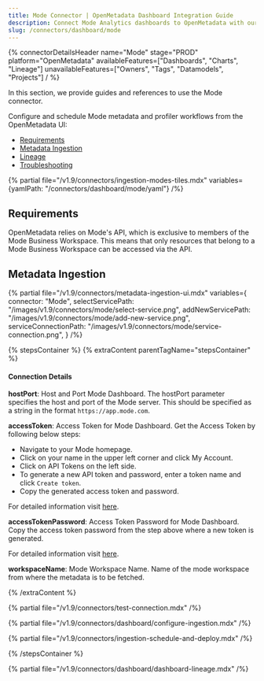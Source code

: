 ```yaml
---
title: Mode Connector | OpenMetadata Dashboard Integration Guide
description: Connect Mode Analytics dashboards to OpenMetadata with our comprehensive connector guide. Easy setup, configuration steps, and metadata extraction instructions.
slug: /connectors/dashboard/mode
---
```


{% connectorDetailsHeader
  name="Mode"
  stage="PROD"
  platform="OpenMetadata"
  availableFeatures=["Dashboards", "Charts", "Lineage"]
  unavailableFeatures=["Owners", "Tags", "Datamodels", "Projects"]
/ %}

In this section, we provide guides and references to use the Mode connector.

Configure and schedule Mode metadata and profiler workflows from the OpenMetadata UI:

- [Requirements](#requirements)
- [Metadata Ingestion](#metadata-ingestion)
- [Lineage](#lineage)
- [Troubleshooting](/connectors/dashboard/mode/troubleshooting)

{% partial file="/v1.9/connectors/ingestion-modes-tiles.mdx" variables={yamlPath: "/connectors/dashboard/mode/yaml"} /%}

## Requirements

OpenMetadata relies on Mode's API, which is exclusive to members of the Mode Business Workspace. This means that only resources that belong to a Mode Business Workspace can be accessed via the API.

## Metadata Ingestion

{% partial 
  file="/v1.9/connectors/metadata-ingestion-ui.mdx" 
  variables={
    connector: "Mode", 
    selectServicePath: "/images/v1.9/connectors/mode/select-service.png",
    addNewServicePath: "/images/v1.9/connectors/mode/add-new-service.png",
    serviceConnectionPath: "/images/v1.9/connectors/mode/service-connection.png",
} 
/%}

{% stepsContainer %}
{% extraContent parentTagName="stepsContainer" %}

#### Connection Details

**hostPort**: Host and Port Mode Dashboard.
The hostPort parameter specifies the host and port of the Mode server. This should be specified as a string in the format `https://app.mode.com`.

**accessToken**: Access Token for Mode Dashboard.
Get the Access Token by following below steps:
- Navigate to your Mode homepage.
- Click on your name in the upper left corner and click My Account.
- Click on API Tokens on the left side.
- To generate a new API token and password, enter a token name and click `Create token`.
- Copy the generated access token and password.

For detailed information visit [here](https://mode.com/developer/api-reference/introduction/).

**accessTokenPassword**: Access Token Password for Mode Dashboard.
Copy the access token password from the step above where a new token is generated.

For detailed information visit [here](https://mode.com/developer/api-reference/introduction/).

**workspaceName**: Mode Workspace Name.
Name of the mode workspace from where the metadata is to be fetched.

{% /extraContent %}

{% partial file="/v1.9/connectors/test-connection.mdx" /%}

{% partial file="/v1.9/connectors/dashboard/configure-ingestion.mdx" /%}

{% partial file="/v1.9/connectors/ingestion-schedule-and-deploy.mdx" /%}

{% /stepsContainer %}

{% partial file="/v1.9/connectors/dashboard/dashboard-lineage.mdx" /%}
